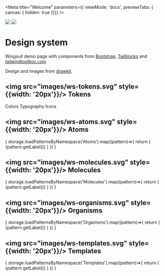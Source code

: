 

<Meta title="Welcome"
  parameters={{ viewMode: 'docs', previewTabs: { canvas: { hidden: true }}}}
/>

<div style={{margin: 'auto', position: 'relative', marginBottom: '40px'}}>
  <img src="images/background.png" style={{width: '100%' }}/>
  <img src="images/logo.svg" style={{margin: 'auto', maxWidth: '200px', position: 'absolute', bottom: 0, top: 0, left: 0, right: 0}}/>
</div>

# Design system

Wingsuit demo page with components from <a href="https://getbootstrap.com/" target="_blank">Bootstrap</a>, <a href="https://mertjf.github.io/tailblocks/" target="_blank">Tailblocks</a> and <a href="https://www.tailwindtoolbox.com" target="_blank"> tailwindtoolbox.com</a>

Design and images from <a href="https://www.drawkit.io/product/peach-illustration-system" target="_blank">drawkit</a>.

<div style={{paddingTop: '40px'}}>

  ## <img src="images/ws-tokens.svg" style={{width: '20px'}}/> Tokens
  <Canvas>
    <LinkTo story="page" kind="Tokens/Colors">
      <Badge status="neutral">Colors</Badge>
    </LinkTo>
    <LinkTo story="page" kind="Tokens/Typography">
      <Badge status="neutral">Typography</Badge>
    </LinkTo>
    <LinkTo story="page" kind="Tokens/Icons">
      <Badge status="neutral">Icons</Badge>
    </LinkTo>
  </Canvas>

  ## <img src="images/ws-atoms.svg" style={{width: '20px'}}/> Atoms
  <Canvas>
    {
      storage.loadPatternsByNamespace('Atoms').map((pattern)=>{
        return (
          <LinkTo key={pattern.getId()} story={pattern.getDefaultVariant().getLabel()} kind={`${pattern.getNamespace()}-${pattern.getId()}`}>
            <Badge status="neutral">{pattern.getLabel()}</Badge>
          </LinkTo>
        )
      })
    }
  </Canvas>


  ## <img src="images/ws-molecules.svg" style={{width: '20px'}}/> Molecules
  <Canvas>
    {
      storage.loadPatternsByNamespace('Molecules').map((pattern)=>{
        return (
          <LinkTo key={pattern.getId()} story={pattern.getDefaultVariant().getLabel()} kind={`${pattern.getNamespace()}-${pattern.getId()}`}>
            <Badge status="neutral">{pattern.getLabel()}</Badge>
          </LinkTo>
        )
      })
    }
  </Canvas>

  ## <img src="images/ws-organisms.svg" style={{width: '20px'}}/> Organisms
  <Canvas>
    {
      storage.loadPatternsByNamespace('Organisms').map((pattern)=>{
        return (
          <LinkTo key={pattern.getId()} story={pattern.getDefaultVariant().getLabel()} kind={`${pattern.getNamespace()}-${pattern.getId()}`}>
            <Badge status="neutral">{pattern.getLabel()}</Badge>
          </LinkTo>
        )
      })
    }
  </Canvas>

  ## <img src="images/ws-templates.svg" style={{width: '20px'}}/> Templates
  <Canvas>
    {
      storage.loadPatternsByNamespace('Templates').map((pattern)=>{
        return (
          <LinkTo key={pattern.getId()} story={pattern.getDefaultVariant().getLabel()} kind={`${pattern.getNamespace()}-${pattern.getId()}`}>
            <Badge status="neutral">{pattern.getLabel()}</Badge>
          </LinkTo>
        )
      })
    }
  </Canvas>
</div>
